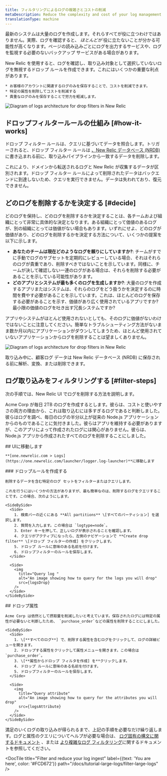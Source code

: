 ```yaml
---
title: フィルタリングによるログの複雑さとコストの削減
metaDescription: Reduce the complexity and cost of your log management by filtering your logs with drop rules
translationType: machine
---
```







最新のシステムは大量のログを作成します。それらすべてが役に立つわけではありません。実際、ログを確認すると、 _ほとんどが_ 役に立たないことが分かる可能性が高くなります。ページの読み込みごとにログを出力するサービスや、ログを監視する必要のないバックアップ サービスがある場合があります。

<SideBySide>
  <Side>
    New Relic を使用すると、ログを確認し、取り込み対象として選択していないログを無視するドロップ ルールを作成できます。これにはいくつかの重要な利点があります。

    * お客様のアカウントに関連するログのみを保存することで、コストを削減できます。
    * 特定の属性を削除してコストを削減する
    * 貴重なログのみを保存することで労力を軽減します。
  </Side>

  <Side>
    <img
      title="Logs architecture for drop filters in New Relic"
      alt="Diagram of logs architecture for drop filters in New Relic"
      src={logsIntro}
    />
  </Side>
</SideBySide>

## ドロップフィルタールールの仕組み [#how-it-works]

ドロップ フィルター ルールは、クエリに基づいてデータを照合します。トリガーされると、ドロップ フィルター ルールは [、New Relic データベース (NRDB)](/docs/data-apis/get-started/nrdb-horsepower-under-hood/)に書き込まれる前に、取り込みパイプラインから一致するデータを削除します。

これにより、ドメインから転送されるログと New Relic が収集するデータが区別されます。ドロップ フィルター ルールによって削除されたデータはバックエンドに到達しないため、クエリを実行できません。データは失われており、復元できません。

## どのログを削除するかを決定する [#decide]

どのログを保持し、どのログを削除するかを決定することは、各チームおよび組織にとって非常に具体的な決定となります。ある組織にとって価値のあるログが、別の組織にとっては価値がない場合もあります。いずれにせよ、どのログが価値があり、どのログを削除するかを決定する方法について、いくつかの提案を以下に示します。

* **あなたのチームは現在どのようなログを頼りにしていますか?**: チームがすでに手動でログのサブセットを定期的にレビューしている場合、それはそれらのログが貴重であり、削除すべきではないことを示しています。同様に、チームが決して確認しない一連のログがある場合は、それらを削除する必要があることを示している可能性があります。
* **どのアプリとシステムが最も多くのログを生成しますか?**: 大量のログを作成するアプリまたはシステムは、それらのログをどう扱うかを決定するのに時間を費やす必要があることを示しています。これは、ほとんどのログを保存する必要があることを示す、価値があり広く使用されているアプリですか?最小限の価値のログを吐き出す冗長システムですか?

アプリやシステムがほとんど使用されないとしても、そのログに価値がないわけではないことに注意してください。簡単なトラブルシューティング方法がないまま数か月以内にアプリケーションがダウンしてしまうため、ほとんど使用されていないアプリケーションからログを削除することは望ましくありません。

<img
  title="Logs architecture for drop filters in New Relic"
  alt="Diagram of logs architecture for drop filters in New Relic"
  src={logsIngestPipeline}
/>

<figcaption>
  取り込み中に、顧客ログ データは New Relic データベース (NRDB) に保存される前に解析、変換、または削除できます。
</figcaption>

## ログ取り込みをフィルタリングする [#filter-steps]

次の手順では、New Relic UI でログを削除する方法を説明します。

Acme Corp が毎日 2TB のログを作成するとします。彼らは、コストと使いやすさの両方の理由から、これは取り込むには多すぎるログであると判断しました。彼らはログを調べ、毎日のログの半分以上が従来の Node.js アプリケーションからのものであることに気付きました。彼らはアプリを維持する必要がありますが、このアプリによって作成されたログには関心がありません。彼らは、Node.js アプリから作成されたすべてのログを削除することにしました。

<Steps>
  <Step>
    ## UIに移動します

    **[one.newrelic.com > Logs](https://one.newrelic.com/launcher/logger.log-launcher)**に移動します
  </Step>

  <Step>
    ### ドロップルールを作成する

    削除するデータを含む特定のログ セットをフィルターまたはクエリします。

    これを行うにはいくつかの方法がありますが、最も簡単なのは、削除するログをクエリすることです。この場合、次のようにします。

    <SideBySide>
      <Side>
        1. 検索バーの近くにある **All partitions** \[すべてのパーティション] を選択します。
        2. 質問を入力します。この場合は `logtype=node`。
        3. Enter キーを押して、正しいログが表示されることを確認します。
        4. クエリがアクティブになったら、左側のナビゲーションで **Create drop filter** \[ドロップ フィルターの作成] をクリックします。
        5. ドロップ ルールに意味のある名前を付けます。
        6. ドロップフィルターのルールを保存します。
      </Side>

      <Side>
        <img
          title="Query log "
          alt="An image showing how to query for the logs you will drop"
          src={logsDrop}
        />
      </Side>
    </SideBySide>
  </Step>

  <Step>
    ## ドロップ属性

    Acme Corp は依然として摂取量を削減したいと考えています。保存されたログには特定の属性が必要ないと判断したため、 `purchase_order`などの属性を削除することにしました。

    <SideBySide>
      <Side>
        1. \[**すべてのログ**] で、削除する属性を含むログをクリックして、ログの詳細ビューを開きます。
        2. ドロップする属性をクリックして属性メニューを開きます。この場合は `purchase_order`。
        3. \[**属性からドロップ フィルタを作成] を**クリックします。
        4. ドロップ ルールに意味のある名前を付けます。
        5. ドロップフィルターのルールを保存します。
      </Side>

      <Side>
        <img
          title="Query attribute"
          alt="An image showing how to query for the attributes you will drop"
          src={logsAttribute}
        />
      </Side>
    </SideBySide>
  </Step>
</Steps>

満足のいくログの取り込みが得られるまで、上記の手順を必要なだけ繰り返します。ログと属性のクエリについてヘルプが必要な場合は、 [ログ固有の構文に関するドキュメント](/docs/logs/ui-data/query-syntax-logs/) 、または [より複雑なログ フィルタリング](/docs/logs/ui-data/drop-data-drop-filter-rules/)に関するドキュメントを参照してください。

<DocTiles numbered>
  <DocTile
    title="Get started"
    path="/docs/tutorial-large-logs/get-started-managing-large-logs"
  />

  <DocTile
    title="Filter and reduce your log ingest"
    label={{text: 'You are here', color: '#FCD672'}}
    path="/docs/tutorial-large-logs/filter-large-logs"
  />

  <DocTile
    title="Organize your logs"
    path="/docs/tutorial-large-logs/organize-large-logs"
  />
</DocTiles>